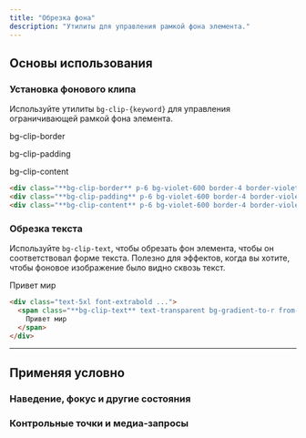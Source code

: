 ```yaml
---
title: "Обрезка фона"
description: "Утилиты для управления рамкой фона элемента."
---
```




## Основы использования

### Установка фонового клипа

Используйте утилиты `bg-clip-{keyword}` для управления ограничивающей рамкой фона элемента.

<Example>
  <div class="flex flex-col sm:flex-row items-center justify-center space-y-10 sm:space-y-0 sm:space-x-10">
    <div class="flex flex-col items-center shrink-0">
      <p class="font-medium text-sm text-slate-500 font-mono text-center mb-3 dark:text-slate-400">bg-clip-border</p>
      <div class="w-24 h-24 bg-clip-border p-3 rounded-lg shadow-lg bg-indigo-500 border-4 border-white/50 border-dashed font-mono font-extrabold text-sm text-white flex justify-center items-center"></div>
    </div>
    <div class="flex flex-col items-center shrink-0">
      <p class="font-medium text-sm text-slate-500 font-mono text-center mb-3 dark:text-slate-400">bg-clip-padding</p>
      <div class="w-24 h-24 bg-clip-padding p-3 rounded-lg shadow-lg bg-indigo-500 border-4 border-indigo-500/50 border-dashed font-mono font-extrabold text-sm text-white flex justify-center items-center"></div>
    </div>
    <div class="flex flex-col items-center shrink-0">
      <p class="font-medium text-sm text-slate-500 font-mono text-center mb-3 dark:text-slate-400">bg-clip-content</p>
      <div class="w-24 h-24 bg-clip-content p-3 rounded-lg bg-indigo-500 border-4 border-indigo-500/50 border-dashed font-mono font-extrabold text-sm text-white flex justify-center items-center"></div>
    </div>
  </div>
</Example>

```html
<div class="**bg-clip-border** p-6 bg-violet-600 border-4 border-violet-300 border-dashed"></div>
<div class="**bg-clip-padding** p-6 bg-violet-600 border-4 border-violet-300 border-dashed"></div>
<div class="**bg-clip-content** p-6 bg-violet-600 border-4 border-violet-300 border-dashed"></div>
```

### Обрезка текста

Используйте `bg-clip-text`, чтобы обрезать фон элемента, чтобы он соответствовал форме текста. Полезно для эффектов, когда вы хотите, чтобы фоновое изображение было видно сквозь текст.

<Example>
  <div class="text-4xl sm:text-5xl font-extrabold leading-none tracking-tight text-center">
    <span class="bg-clip-text text-transparent bg-gradient-to-r from-pink-500 to-violet-500">
      Привет мир
    </span>
  </div>
</Example>

```html
<div class="text-5xl font-extrabold ...">
  <span class="**bg-clip-text** text-transparent bg-gradient-to-r from-pink-500 to-violet-500">
    Привет мир
  </span>
</div>
```

---

## <Heading ignore>Применяя условно</Heading>

### <Heading ignore>Наведение, фокус и другие состояния</Heading>

<HoverFocusAndOtherStates defaultClass="bg-clip-border" featuredClass="bg-clip-padding" />

### <Heading ignore>Контрольные точки и медиа-запросы</Heading>

<BreakpointsAndMediaQueries defaultClass="bg-clip-border" featuredClass="bg-clip-padding" />
